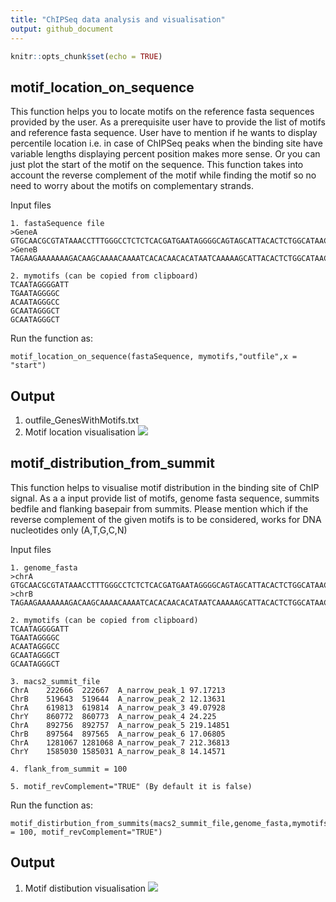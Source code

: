 ```yaml
---
title: "ChIPSeq data analysis and visualisation"
output: github_document
---  
```


```r
knitr::opts_chunk$set(echo = TRUE)
```

## motif_location_on_sequence 
This function helps you to locate motifs on the reference fasta sequences provided by the user. 
As a prerequisite user have to provide the list of motifs and reference fasta sequence. 
User have to mention if he wants to display percentile location i.e. in case of ChIPSeq peaks when the binding site have variable lengths displaying percent position makes more sense. Or you can just plot the start of the motif on the sequence.
This function takes into account the reverse complement of the motif while finding the motif so no need to worry about the motifs on complementary strands.

Input files
```
1. fastaSequence file
>GeneA
GTGCAACGCGTATAAACCTTTGGGCCTCTCTCACGATGAATAGGGGCAGTAGCATTACACTCTGGCATAACAATAGGGCCCTGGCAATAGGGCTCTGGCAATAGGGCTCTGGCAATAGACTGTGGGAGGGCCATACTG
>GeneB
TAGAAGAAAAAAAGACAAGCAAAACAAAATCACACAACACATAATCAAAAAGCATTACACTCTGGCATAACAATAGGGCCCTGGCAATAGGGCTCTGGCAATAGGGCTCTGGCAATAGACTGTGGGAGGGCCATACTG

2. mymotifs (can be copied from clipboard)
TCAATAGGGGATT
TGAATAGGGGC
ACAATAGGGCC
GCAATAGGGCT
GCAATAGGGCT
```

Run the function as:
```
motif_location_on_sequence(fastaSequence, mymotifs,"outfile",x = "start")
```
## Output
1. outfile_GenesWithMotifs.txt
2. Motif location visualisation
![](motif_location_on_sequence.png)

## motif_distribution_from_summit 
This function helps to visualise motif distribution in the binding site of ChIP signal. 
As a a input provide list of motifs, genome fasta sequence, summits bedfile and flanking basepair from summits. 
Please mention which if the reverse complement of the given motifs is to be considered, works for DNA nucleotides only (A,T,G,C,N)

Input files
```
1. genome_fasta
>chrA
GTGCAACGCGTATAAACCTTTGGGCCTCTCTCACGATGAATAGGGGCAGTAGCATTACACTCTGGCATAACAATAGGGCCCTGGCAATAGGGCTCTGGCAATAGGGCTCTGGCAATAGACTGTGGGAGGGCCATACTG
>chrB
TAGAAGAAAAAAAGACAAGCAAAACAAAATCACACAACACATAATCAAAAAGCATTACACTCTGGCATAACAATAGGGCCCTGGCAATAGGGCTCTGGCAATAGGGCTCTGGCAATAGACTGTGGGAGGGCCATACTG

2. mymotifs (can be copied from clipboard)
TCAATAGGGGATT
TGAATAGGGGC
ACAATAGGGCC
GCAATAGGGCT
GCAATAGGGCT

3. macs2_summit_file
ChrA	222666	222667	A_narrow_peak_1	97.17213
ChrB	519643	519644	A_narrow_peak_2	12.13631
ChrA	619813	619814	A_narrow_peak_3	49.07928
ChrY	860772	860773	A_narrow_peak_4	24.225
ChrA	892756	892757	A_narrow_peak_5	219.14851
ChrB	897564	897565	A_narrow_peak_6	17.06805
ChrA	1281067	1281068	A_narrow_peak_7	212.36813
ChrY	1585030	1585031	A_narrow_peak_8	14.14571

4. flank_from_summit = 100

5. motif_revComplement="TRUE" (By default it is false)

```

Run the function as:
```
motif_distirbution_from_summits(macs2_summit_file,genome_fasta,mymotifs,flank_from_summit = 100, motif_revComplement="TRUE")
```
## Output
1. Motif distibution visualisation
![](motif_distri_summits.png)




